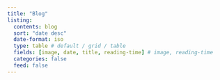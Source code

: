 ```yaml
---
title: "Blog"
listing:
  contents: blog
  sort: "date desc"
  date-format: iso
  type: table # default / grid / table
  fields: [image, date, title, reading-time] # image, reading-time
  categories: false
  feed: false
---
```

